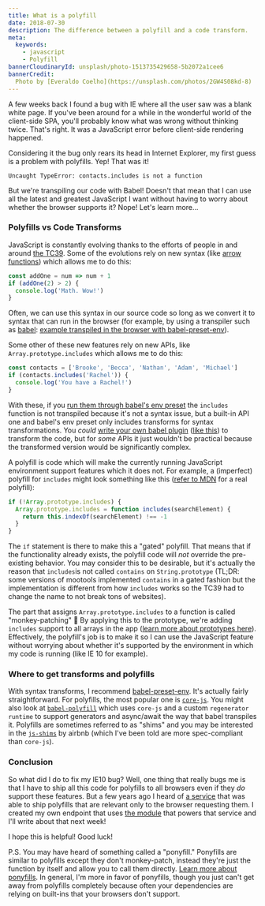 ```yaml
---
title: What is a polyfill
date: 2018-07-30
description: The difference between a polyfill and a code transform.
meta:
  keywords:
    - javascript
    - Polyfill
bannerCloudinaryId: unsplash/photo-1513735429658-5b2072a1cee6
bannerCredit:
  Photo by [Everaldo Coelho](https://unsplash.com/photos/2GW4S08kd-8)
---
```


A few weeks back I found a bug with IE where all the user saw was a blank white
page. If you've been around for a while in the wonderful world of the
client-side SPA, you'll probably know what was wrong without thinking twice.
That's right. It was a JavaScript error before client-side rendering happened.

Considering it the bug only rears its head in Internet Explorer, my first guess
is a problem with polyfills. Yep! That was it!

```
Uncaught TypeError: contacts.includes is not a function
```

But we're transpiling our code with Babel! Doesn't that mean that I can use all
the latest and greatest JavaScript I want without having to worry about whether
the browser supports it? Nope! Let's learn more...

### Polyfills vs Code Transforms

JavaScript is constantly evolving thanks to the efforts of people in and around
[the TC39](https://github.com/tc39). Some of the evolutions rely on new syntax
(like
[arrow functions](https://developer.mozilla.org/en-US/docs/Web/JavaScript/Reference/Functions/Arrow_functions))
which allows me to do this:

```js
const addOne = num => num + 1
if (addOne(2) > 2) {
  console.log('Math. Wow!')
}
```

Often, we can use this syntax in our source code so long as we convert it to
syntax that can run in the browser (for example, by using a transpiler such as
[babel](https://babeljs.io):
[example transpiled in the browser with babel-preset-env](http://babeljs.io/repl/#?babili=false&browsers=ie%2010&build=&builtIns=false&spec=false&loose=false&code_lz=MYewdgzgLgBAhgEwQeTAUxgXhmArgWywD4cCYBqGARgCgBLAMxgApEV1mAmAShhJ5gBvGjBihIIADZoAdJJABzZgHIAsnCgALGTADqIAO4BCZdxoBfGkA&debug=false&forceAllTransforms=false&shippedProposals=false&circleciRepo=&evaluate=true&fileSize=false&sourceType=module&lineWrap=true&presets=env&prettier=false&targets=&version=6.26.0&envVersion=1.6.2)).

Some other of these new features rely on new APIs, like
`Array.prototype.includes` which allows me to do this:

```js
const contacts = ['Brooke', 'Becca', 'Nathan', 'Adam', 'Michael']
if (contacts.includes('Rachel')) {
  console.log('You have a Rachel!')
}
```

With these, if you
[run them through babel's env preset](http://babeljs.io/repl/#?babili=false&browsers=ie%2010&build=&builtIns=false&spec=false&loose=false&code_lz=MYewdgzgLgBKZQIbChGBeGBtA5AIQCcQQBrAUxwBoZ8zhhEqaA5RKAC0TCZwEEATRAFseAWQCWwTmQA2OALoAocQDMYACnhIUEAHTiwwGQFd-ZCOpwAlZO1k4AlA5gBvRTDjgIIGWV0yQAHNLAE0QYxhOADcyGEQYGylZAEJHRQBfRSA&debug=false&forceAllTransforms=false&shippedProposals=false&circleciRepo=&evaluate=true&fileSize=false&sourceType=module&lineWrap=true&presets=env&prettier=false&targets=&version=6.26.0&envVersion=1.6.2)
the `includes` function is not transpiled because it's not a syntax issue, but a
built-in API one and babel's env preset only includes transforms for syntax
transformations. You _could_
[write your own babel plugin](/talks/#writing-custom-babel-and-eslint-plugins-with-asts)
([like this](https://astexplorer.net/#/gist/538b72e2af148a14d7c0f5824b431cd6/47a57f42697199d6cfa1d4b1027951ef170a980e))
to transform the code, but for _some_ APIs it just wouldn't be practical because
the transformed version would be significantly complex.

A polyfill is code which will make the currently running JavaScript environment
support features which it does not. For example, a (imperfect) polyfill for
`includes` might look something like this
([refer to MDN](https://developer.mozilla.org/en-US/docs/Web/JavaScript/Reference/Global_Objects/Array/includes)
for a real polyfill):

```js
if (!Array.prototype.includes) {
  Array.prototype.includes = function includes(searchElement) {
    return this.indexOf(searchElement) !== -1
  }
}
```

The `if` statement is there to make this a "gated" polyfill. That means that if
the functionality already exists, the polyfill code will _not_ override the
pre-existing behavior. You may consider this to be desirable, but it's actually
the reason that `includes`is not called `contains` on `String.prototype` (TL;DR:
some versions of mootools implemented `contains` in a gated fashion but the
implementation is different from how `includes` works so the TC39 had to change
the name to not break tons of websites).

The part that assigns `Array.prototype.includes` to a function is called
"monkey-patching" 🐒 By applying this to the prototype, we're adding `includes`
support to all arrays in the app
([learn more about prototypes here](https://github.com/getify/You-Dont-Know-JS/blob/f0d591b6502c080b92e18fc470432af8144db610/this%20%26%20object%20prototypes/ch5.md)).
Effectively, the polyfill's job is to make it so I can use the JavaScript
feature without worrying about whether it's supported by the environment in
which my code is running (like IE 10 for example).

### Where to get transforms and polyfills

With syntax transforms, I recommend
[babel-preset-env](https://babeljs.io/docs/en/next/babel-preset-env.html). It's
actually fairly straightforward. For polyfills, the most popular one is
[`core-js`](https://www.npmjs.com/package/core-js). You might also look at
[`babel-polyfill`](https://babeljs.io/docs/en/next/babel-polyfill.html) which
uses `core-js` and a custom `regenerator runtime` to support generators and
async/await the way that babel transpiles it. Polyfills are sometimes referred
to as "shims" and you may be interested in the
[`js-shims`](https://github.com/airbnb/js-shims) by airbnb (which I've been told
are more spec-compliant than `core-js`).

### Conclusion

So what did I do to fix my IE10 bug? Well, one thing that really bugs me is that
I have to ship all this code for polyfills to all browsers even if they _do_
support these features. But a few years ago I heard of
[a service](https://polyfill.io) that was able to ship polyfills that are
relevant only to the browser requesting them. I created my own endpoint that
uses [the module](https://github.com/Financial-Times/polyfill-service) that
powers that service and I'll write about that next week!

I hope this is helpful! Good luck!

P.S. You may have heard of something called a "ponyfill." Ponyfills are similar
to polyfills except they don't monkey-patch, instead they're just the function
by itself and allow you to call them directly.
[Learn more about ponyfills](https://github.com/sindresorhus/ponyfill). In
general, I'm more in favor of ponyfills, though you just can't get away from
polyfills completely because often your dependencies are relying on built-ins
that your browsers don't support.
